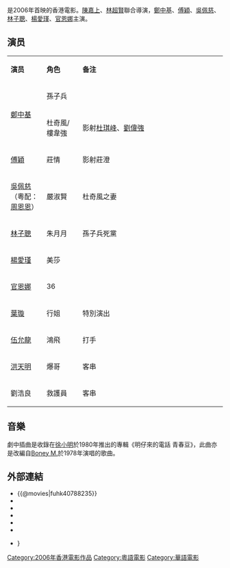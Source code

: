 {{unreferenced|time=2016-10-06T05:07:15+00:00}}
{{Infobox film
| name                          = 至尊無賴
| original_name <!-- 英文名 --> = ''{{lang|en|Undercover Hidden Dragon}}''
| director<!-- 导演 -->         = [[陳嘉上|陳嘉上]] <br> [[林超賢|林超賢]]
| producer <!-- 監製 -->        = 禤嘉珍 <br> 羅國強 <br> 陳嘉上
| writer  <!-- 编剧 -->         = [[鄺文偉|鄺文偉]] <br> 劉浩良 <br> 陳嘉上
| starring <!-- 主演 -->        = [[鄭中基|鄭中基]]<br> [[傅穎|傅穎]]<br>[[吳佩慈|吳佩慈]]<br>[[林子聰|林子聰]] <br> [[楊愛瑾|楊愛瑾]] <br> [[官恩娜|官恩娜]]
| music <!-- 配乐 -->           = 韋啟良
| cinematography <!-- 摄影 -->  = 謝忠道
| editing <!-- 剪接 -->         = 鍾煒釗
| distributor <!-- 发行商 -->   = 仝人製作社 <br> [[美亞電影製作有限公司|美亞電影製作有限公司]]
| released  <!-- 上映日期 -->   = {{HKG}}：{{start date|2006|4|6}}
| runtime  <!-- 片长时间 -->    = 99分鐘
| country  <!-- 产地 -->        = {{香港電影產地}}
| language                      = [[粤语|粤语]]
| budget  <!-- 预算花费 -->     =
| gross  <!-- 票房 -->          = HKD $8,209,480
}}

{{engname|《至尊無賴》|''Undercover Hidden Dragon''}}是2006年首映的香港電影。[[陳嘉上|陳嘉上]]、[[林超賢|林超賢]]聯合導演，[[鄭中基|鄭中基]]、[[傅穎|傅穎]]、[[吳佩慈|吳佩慈]]、[[林子聰|林子聰]]、[[楊愛瑾|楊愛瑾]]、[[官恩娜|官恩娜]]主演。

== 演员 ==
{|class="wikitable " width="60%"
|- style="background:cornflowerblue; color:white" align=center
|style="width:10%"|'''演员'''||style="width:10%"|'''角色'''||style="width:40%"|'''备注'''
|-
|rowspan=2| [[鄭中基|鄭中基]]   || 孫子兵  || 
|-
|  杜奇風/樓韋強  || 影射[[杜琪峰|杜琪峰]]、[[劉偉強|劉偉強]]
|-
| [[傅穎|傅穎]]   ||   莊情  || 影射莊澄
|-
|  [[吳佩慈|吳佩慈]]<br>（粵配：[[周恩恩|周恩恩]]） ||  嚴淑賢   || 杜奇風之妻
|-
| [[林子聰|林子聰]]   ||  朱月月   || 孫子兵死黨
|-
| [[楊愛瑾|楊愛瑾]]   ||  美莎  || 
|-
| [[官恩娜|官恩娜]]  ||  36  || 
|-
|  [[葉璇|葉璇]]  ||   行姐  || 特別演出
|-
|  [[伍允龍|伍允龍]]  ||  鴻飛  || 打手
|-
| [[洪天明|洪天明]] ||  爆哥   ||  客串
|-
| 劉浩良 ||  救護員   ||  客串
|}

== 音樂 ==
劇中插曲{{單雙書名號轉換|青春豆}}是收錄在[[徐小明_(香港)|徐小明]]於1980年推出的專輯《明仔來的電話 青春豆》，此曲亦是改編自[[Boney_M.|Boney M.]]於1978年演唱的歌曲{{單雙書名號轉換|[[拉斯普京_(歌曲)|拉斯普京]]}}。

== 外部連結 ==
*{{@movies|fuhk40788235}}
*{{hkmdb title|11448}}
*{{Mtime|44699}}
*{{douban}}
*{{Amg movie|375563}}
*{{rotten-tomatoes|ji-jern-mo-lai-undercover-hidden-dragon}}
*{{imdb title|0788235}}}

{{林超贤}}
{{陳嘉上}}
{{Cookies}}

{{DEFAULTSORT:Undercover Hidden Dragon}}
[[Category:2006年香港電影作品|Category:2006年香港電影作品]]
[[Category:粵語電影|Category:粵語電影]]
[[Category:華語電影|Category:華語電影]]